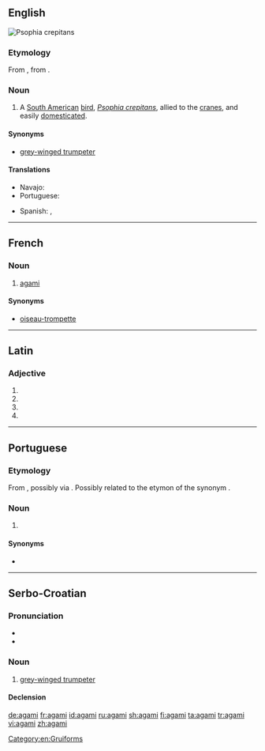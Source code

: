 ==English==
[[File:Grey-winged Trumpeter Psophia crepitans Bird 2000px.jpg|right|thumb|''Psophia crepitans'']]
{{wikipedia}}
{{wikispecies|Psophia crepitans}}

===Etymology===
From {{etyl|fr|en}}, from {{etyl|car|en}}.

===Noun===
{{en-noun}}

# {{context|zoology|lang=en}} A [[South America]]n [[bird]], ''[[Psophia crepitans]]'', allied to the [[crane]]s, and easily [[domesticate]]d.

====Synonyms====
* {{sense|Psophia crepitans}} [[grey-winged trumpeter]]

====Translations====
{{trans-top|a South American bird, ''Psophia crepitans''}}
* Navajo: {{t|nv|tsiiyázhí}}
* Portuguese: {{t|pt|agami|m}}
{{trans-mid}}
* Spanish: {{t+|es|agamí|m}}, {{t|es|trompetero|m}}
{{trans-bottom}}

[[Category:en:Gruiforms]]

----

==French==

===Noun===
{{fr-noun|m}}

# [[#English|agami]]

====Synonyms====
* [[oiseau-trompette]]

----

==Latin==

===Adjective===
{{la-adj-form|agamī}}

# {{inflection of|agamus||nom|m|p|lang=la}}
# {{inflection of|agamus||gen|m|s|lang=la}}
# {{inflection of|agamus||gen|n|s|lang=la}}
# {{inflection of|agamus||voc|m|p|lang=la}}

----

==Portuguese==

===Etymology===
From {{etyl|car|pt}}, possibly via {{etyl|fr|pt}}. Possibly related to the {{etyl|tpw|-}} etymon of the synonym {{m|pt|jacamim}}.

===Noun===
{{pt-noun|m-f}}

# {{lb|pt|zoology}} {{l|en|agami}} {{gloss|a South American bird, ''[[Psophia crepitans]]'' ([[grey-winged trumpeter]])}}

====Synonyms====
* {{l|pt|jacamim}}

----

==Serbo-Croatian==

===Pronunciation===
* {{IPA|/aɡǎːmi/|lang=sh}}
* {{hyphenation|a|ga|mi|lang=sh}}

===Noun===
{{sh-noun|g=m|head=agámi|r|агами|ага́ми}}

# [[grey-winged trumpeter]]

====Declension====
{{sh-decl-noun
|agámi|agamiji
|agámija|agamija
|agamiju|agamijima
|agamija|agamije
|agamije|agamiji
|agamiju|agamijima
|agamijem|agamijima
}}

[[de:agami]]
[[fr:agami]]
[[id:agami]]
[[ru:agami]]
[[sh:agami]]
[[fi:agami]]
[[ta:agami]]
[[tr:agami]]
[[vi:agami]]
[[zh:agami]]